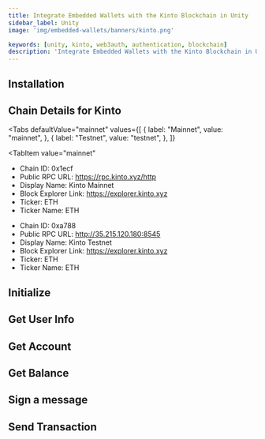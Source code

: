 ```yaml
---
title: Integrate Embedded Wallets with the Kinto Blockchain in Unity
sidebar_label: Unity
image: 'img/embedded-wallets/banners/kinto.png'

keywords: [unity, kinto, web3auth, authentication, blockchain]
description: 'Integrate Embedded Wallets with the Kinto Blockchain in Unity | Embedded Wallets'
---
```



## Installation

<InstallationSnippet />

## Chain Details for Kinto

<Tabs
 defaultValue="mainnet"
  values={[
    { label: "Mainnet", value: "mainnet", },
    { label: "Testnet", value: "testnet", },
  ]}
>

<TabItem
  value="mainnet"
>

- Chain ID: 0x1ecf
- Public RPC URL: https://rpc.kinto.xyz/http
- Display Name: Kinto Mainnet
- Block Explorer Link: https://explorer.kinto.xyz
- Ticker: ETH
- Ticker Name: ETH

</TabItem>
<TabItem
  value="testnet"
>

- Chain ID: 0xa788
- Public RPC URL: http://35.215.120.180:8545
- Display Name: Kinto Testnet
- Block Explorer Link: https://explorer.kinto.xyz
- Ticker: ETH
- Ticker Name: ETH

</TabItem>
</Tabs>

## Initialize

<InitialisationSnippet />

## Get User Info

<UserInfoSnippet />

## Get Account

<GetAccountSnippet />

## Get Balance

<GetBalanceSnippet />

## Sign a message

<SignMessageSnippet />

## Send Transaction

<SendTransactionSnippet />
